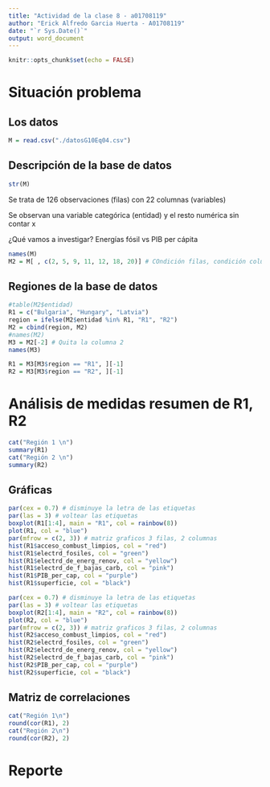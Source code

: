 ---
title: "Actividad de la clase 8 - a01708119"
author: "Erick Alfredo Garcia Huerta - A01708119"
date: "`r Sys.Date()`"
output: word_document
---

```{r setup, include=FALSE}
knitr::opts_chunk$set(echo = FALSE)
```

# Situación problema

## Los datos

```{r}
M = read.csv("./datosG10Eq04.csv")
```

## Descripción de la base de datos
```{r}
str(M)
```

Se trata de 126 observaciones (filas) con 22 columnas (variables)

Se observan una variable categórica (entidad) y el resto numérica sin contar x

¿Qué vamos a investigar?
Energías fósil vs PIB per cápita

```{r}
names(M)
M2 = M[ , c(2, 5, 9, 11, 12, 18, 20)] # COndición filas, condición columnas (si con ,)
```

## Regiones de la base de datos
```{r}
#table(M2$entidad)
R1 = c("Bulgaria", "Hungary", "Latvia")
region = ifelse(M2$entidad %in% R1, "R1", "R2")
M2 = cbind(region, M2)
#names(M2)
M3 = M2[-2] # Quita la columna 2
names(M3)
```
```{r}
R1 = M3[M3$region == "R1", ][-1]
R2 = M3[M3$region == "R2", ][-1]
```

# Análisis de medidas resumen de R1, R2
```{r}
cat("Región 1 \n")
summary(R1)
cat("Región 2 \n")
summary(R2)
```
## Gráficas
```{r}
par(cex = 0.7) # disminuye la letra de las etiquetas
par(las = 3) # voltear las etiquetas
boxplot(R1[1:4], main = "R1", col = rainbow(8))
plot(R1, col = "blue")
par(mfrow = c(2, 3)) # matriz graficos 3 filas, 2 columnas
hist(R1$acceso_combust_limpios, col = "red")
hist(R1$electrd_fosiles, col = "green")
hist(R1$electrd_de_energ_renov, col = "yellow")
hist(R1$electrd_de_f_bajas_carb, col = "pink")
hist(R1$PIB_per_cap, col = "purple")
hist(R1$superficie, col = "black")
```
```{r}
par(cex = 0.7) # disminuye la letra de las etiquetas
par(las = 3) # voltear las etiquetas
boxplot(R2[1:4], main = "R2", col = rainbow(8))
plot(R2, col = "blue")
par(mfrow = c(2, 3)) # matriz graficos 3 filas, 2 columnas
hist(R2$acceso_combust_limpios, col = "red")
hist(R2$electrd_fosiles, col = "green")
hist(R2$electrd_de_energ_renov, col = "yellow")
hist(R2$electrd_de_f_bajas_carb, col = "pink")
hist(R2$PIB_per_cap, col = "purple")
hist(R2$superficie, col = "black")
```

## Matriz de correlaciones
```{r}
cat("Región 1\n")
round(cor(R1), 2)
cat("Región 2\n")
round(cor(R2), 2)
```
# Reporte
